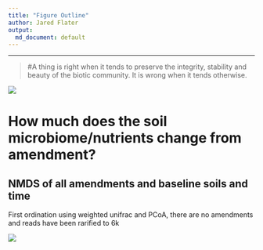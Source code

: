 ```yaml
---
title: "Figure Outline"
author: Jared Flater
output:
  md_document: default
---
```

****
>#A thing is right when it tends to preserve the integrity, stability and beauty of the biotic community. It is wrong when it tends otherwise.

![](./images/giphy.gif)

# How much does the soil microbiome/nutrients change from amendment?

## NMDS of all amendments and baseline soils and time

First ordination using weighted unifrac and PCoA, there are no amendments and reads have been rarified to 6k

![](./Figures/day.PCoA.wunifrac.png)
